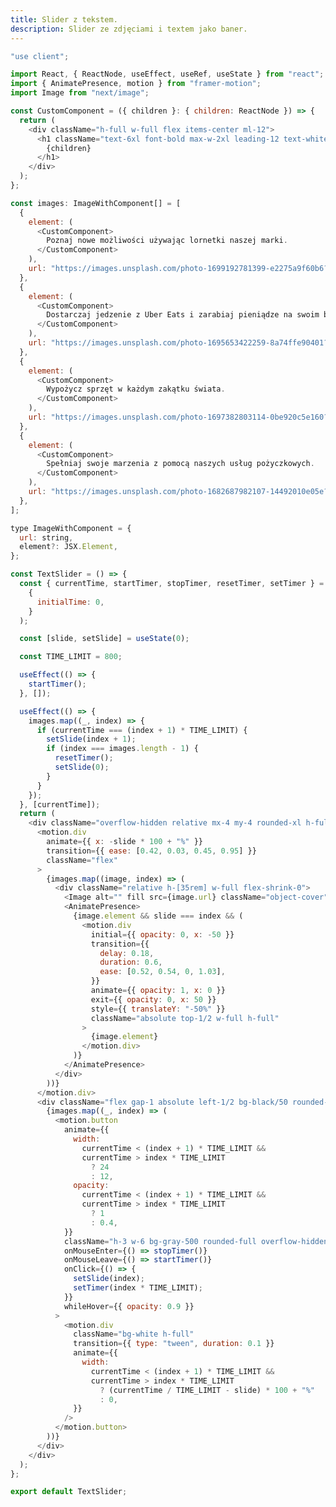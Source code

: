 ```yaml
---
title: Slider z tekstem.
description: Slider ze zdjęciami i textem jako baner.
---
```


<ProductShowcaseComponent>
  <TextSlider />
</ProductShowcaseComponent>

```js
"use client";

import React, { ReactNode, useEffect, useRef, useState } from "react";
import { AnimatePresence, motion } from "framer-motion";
import Image from "next/image";

const CustomComponent = ({ children }: { children: ReactNode }) => {
  return (
    <div className="h-full w-full flex items-center ml-12">
      <h1 className="text-6xl font-bold max-w-2xl leading-12 text-white">
        {children}
      </h1>
    </div>
  );
};

const images: ImageWithComponent[] = [
  {
    element: (
      <CustomComponent>
        Poznaj nowe możliwości używając lornetki naszej marki.
      </CustomComponent>
    ),
    url: "https://images.unsplash.com/photo-1699192781399-e2275a9f60b6?q=80&w=2070&auto=format&fit=crop&ixlib=rb-4.0.3&ixid=M3wxMjA3fDB8MHxwaG90by1wYWdlfHx8fGVufDB8fHx8fA%3D%3D",
  },
  {
    element: (
      <CustomComponent>
        Dostarczaj jedzenie z Uber Eats i zarabiaj pieniądze na swoim biznesie.
      </CustomComponent>
    ),
    url: "https://images.unsplash.com/photo-1695653422259-8a74ffe90401?q=80&w=2070&auto=format&fit=crop&ixlib=rb-4.0.3&ixid=M3wxMjA3fDF8MHxwaG90by1wYWdlfHx8fGVufDB8fHx8fA%3D%3D",
  },
  {
    element: (
      <CustomComponent>
        Wypożycz sprzęt w każdym zakątku świata.
      </CustomComponent>
    ),
    url: "https://images.unsplash.com/photo-1697382803114-0be920c5e160?q=80&w=2071&auto=format&fit=crop&ixlib=rb-4.0.3&ixid=M3wxMjA3fDB8MHxwaG90by1wYWdlfHx8fGVufDB8fHx8fA%3D%3D",
  },
  {
    element: (
      <CustomComponent>
        Spełniaj swoje marzenia z pomocą naszych usług pożyczkowych.
      </CustomComponent>
    ),
    url: "https://images.unsplash.com/photo-1682687982107-14492010e05e?q=80&w=1974&auto=format&fit=crop&ixlib=rb-4.0.3&ixid=M3wxMjA3fDF8MHxwaG90by1wYWdlfHx8fGVufDB8fHx8fA%3D%3D",
  },
];

type ImageWithComponent = {
  url: string,
  element?: JSX.Element,
};

const TextSlider = () => {
  const { currentTime, startTimer, stopTimer, resetTimer, setTimer } = useTimer(
    {
      initialTime: 0,
    }
  );

  const [slide, setSlide] = useState(0);

  const TIME_LIMIT = 800;

  useEffect(() => {
    startTimer();
  }, []);

  useEffect(() => {
    images.map((_, index) => {
      if (currentTime === (index + 1) * TIME_LIMIT) {
        setSlide(index + 1);
        if (index === images.length - 1) {
          resetTimer();
          setSlide(0);
        }
      }
    });
  }, [currentTime]);
  return (
    <div className="overflow-hidden relative mx-4 my-4 rounded-xl h-full w-full">
      <motion.div
        animate={{ x: -slide * 100 + "%" }}
        transition={{ ease: [0.42, 0.03, 0.45, 0.95] }}
        className="flex"
      >
        {images.map((image, index) => (
          <div className="relative h-[35rem] w-full flex-shrink-0">
            <Image alt="" fill src={image.url} className="object-cover" />
            <AnimatePresence>
              {image.element && slide === index && (
                <motion.div
                  initial={{ opacity: 0, x: -50 }}
                  transition={{
                    delay: 0.18,
                    duration: 0.6,
                    ease: [0.52, 0.54, 0, 1.03],
                  }}
                  animate={{ opacity: 1, x: 0 }}
                  exit={{ opacity: 0, x: 50 }}
                  style={{ translateY: "-50%" }}
                  className="absolute top-1/2 w-full h-full"
                >
                  {image.element}
                </motion.div>
              )}
            </AnimatePresence>
          </div>
        ))}
      </motion.div>
      <div className="flex gap-1 absolute left-1/2 bg-black/50 rounded-full p-2 -translate-x-1/2 bottom-5">
        {images.map((_, index) => (
          <motion.button
            animate={{
              width:
                currentTime < (index + 1) * TIME_LIMIT &&
                currentTime > index * TIME_LIMIT
                  ? 24
                  : 12,
              opacity:
                currentTime < (index + 1) * TIME_LIMIT &&
                currentTime > index * TIME_LIMIT
                  ? 1
                  : 0.4,
            }}
            className="h-3 w-6 bg-gray-500 rounded-full overflow-hidden"
            onMouseEnter={() => stopTimer()}
            onMouseLeave={() => startTimer()}
            onClick={() => {
              setSlide(index);
              setTimer(index * TIME_LIMIT);
            }}
            whileHover={{ opacity: 0.9 }}
          >
            <motion.div
              className="bg-white h-full"
              transition={{ type: "tween", duration: 0.1 }}
              animate={{
                width:
                  currentTime < (index + 1) * TIME_LIMIT &&
                  currentTime > index * TIME_LIMIT
                    ? (currentTime / TIME_LIMIT - slide) * 100 + "%"
                    : 0,
              }}
            />
          </motion.button>
        ))}
      </div>
    </div>
  );
};

export default TextSlider;
```
